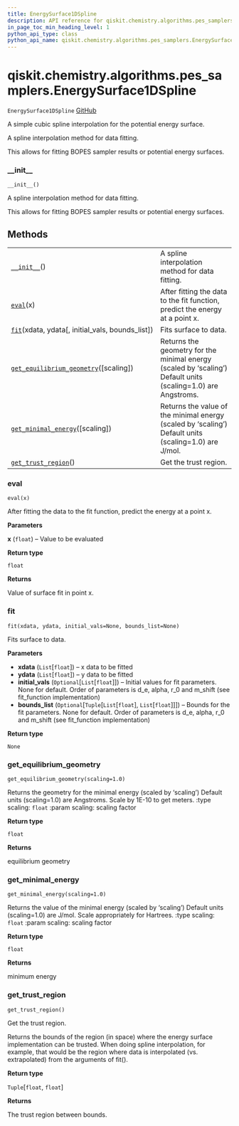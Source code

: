 ```yaml
---
title: EnergySurface1DSpline
description: API reference for qiskit.chemistry.algorithms.pes_samplers.EnergySurface1DSpline
in_page_toc_min_heading_level: 1
python_api_type: class
python_api_name: qiskit.chemistry.algorithms.pes_samplers.EnergySurface1DSpline
---
```


<span id="qiskit-chemistry-algorithms-pes-samplers-energysurface1dspline" />

# qiskit.chemistry.algorithms.pes\_samplers.EnergySurface1DSpline

<span id="qiskit.chemistry.algorithms.pes_samplers.EnergySurface1DSpline" />

`EnergySurface1DSpline` [GitHub](https://github.com/qiskit-community/qiskit-aqua/tree/stable/0.8/qiskit/chemistry/algorithms/pes_samplers/potentials/energy_surface_spline.py "view source code")

A simple cubic spline interpolation for the potential energy surface.

A spline interpolation method for data fitting.

This allows for fitting BOPES sampler results or potential energy surfaces.

### \_\_init\_\_

<span id="qiskit.chemistry.algorithms.pes_samplers.EnergySurface1DSpline.__init__" />

`__init__()`

A spline interpolation method for data fitting.

This allows for fitting BOPES sampler results or potential energy surfaces.

## Methods

|                                                                                                                                                                                                                              |                                                                                                              |
| ---------------------------------------------------------------------------------------------------------------------------------------------------------------------------------------------------------------------------- | ------------------------------------------------------------------------------------------------------------ |
| [`__init__`](#qiskit.chemistry.algorithms.pes_samplers.EnergySurface1DSpline.__init__ "qiskit.chemistry.algorithms.pes_samplers.EnergySurface1DSpline.__init__")()                                                           | A spline interpolation method for data fitting.                                                              |
| [`eval`](#qiskit.chemistry.algorithms.pes_samplers.EnergySurface1DSpline.eval "qiskit.chemistry.algorithms.pes_samplers.EnergySurface1DSpline.eval")(x)                                                                      | After fitting the data to the fit function, predict the energy at a point x.                                 |
| [`fit`](#qiskit.chemistry.algorithms.pes_samplers.EnergySurface1DSpline.fit "qiskit.chemistry.algorithms.pes_samplers.EnergySurface1DSpline.fit")(xdata, ydata\[, initial\_vals, bounds\_list])                              | Fits surface to data.                                                                                        |
| [`get_equilibrium_geometry`](#qiskit.chemistry.algorithms.pes_samplers.EnergySurface1DSpline.get_equilibrium_geometry "qiskit.chemistry.algorithms.pes_samplers.EnergySurface1DSpline.get_equilibrium_geometry")(\[scaling]) | Returns the geometry for the minimal energy (scaled by ‘scaling’) Default units (scaling=1.0) are Angstroms. |
| [`get_minimal_energy`](#qiskit.chemistry.algorithms.pes_samplers.EnergySurface1DSpline.get_minimal_energy "qiskit.chemistry.algorithms.pes_samplers.EnergySurface1DSpline.get_minimal_energy")(\[scaling])                   | Returns the value of the minimal energy (scaled by ‘scaling’) Default units (scaling=1.0) are J/mol.         |
| [`get_trust_region`](#qiskit.chemistry.algorithms.pes_samplers.EnergySurface1DSpline.get_trust_region "qiskit.chemistry.algorithms.pes_samplers.EnergySurface1DSpline.get_trust_region")()                                   | Get the trust region.                                                                                        |

### eval

<span id="qiskit.chemistry.algorithms.pes_samplers.EnergySurface1DSpline.eval" />

`eval(x)`

After fitting the data to the fit function, predict the energy at a point x.

**Parameters**

**x** (`float`) – Value to be evaluated

**Return type**

`float`

**Returns**

Value of surface fit in point x.

### fit

<span id="qiskit.chemistry.algorithms.pes_samplers.EnergySurface1DSpline.fit" />

`fit(xdata, ydata, initial_vals=None, bounds_list=None)`

Fits surface to data.

**Parameters**

*   **xdata** (`List`\[`float`]) – x data to be fitted
*   **ydata** (`List`\[`float`]) – y data to be fitted
*   **initial\_vals** (`Optional`\[`List`\[`float`]]) – Initial values for fit parameters. None for default. Order of parameters is d\_e, alpha, r\_0 and m\_shift (see fit\_function implementation)
*   **bounds\_list** (`Optional`\[`Tuple`\[`List`\[`float`], `List`\[`float`]]]) – Bounds for the fit parameters. None for default. Order of parameters is d\_e, alpha, r\_0 and m\_shift (see fit\_function implementation)

**Return type**

`None`

### get\_equilibrium\_geometry

<span id="qiskit.chemistry.algorithms.pes_samplers.EnergySurface1DSpline.get_equilibrium_geometry" />

`get_equilibrium_geometry(scaling=1.0)`

Returns the geometry for the minimal energy (scaled by ‘scaling’) Default units (scaling=1.0) are Angstroms. Scale by 1E-10 to get meters. :type scaling: `float` :param scaling: scaling factor

**Return type**

`float`

**Returns**

equilibrium geometry

### get\_minimal\_energy

<span id="qiskit.chemistry.algorithms.pes_samplers.EnergySurface1DSpline.get_minimal_energy" />

`get_minimal_energy(scaling=1.0)`

Returns the value of the minimal energy (scaled by ‘scaling’) Default units (scaling=1.0) are J/mol. Scale appropriately for Hartrees. :type scaling: `float` :param scaling: scaling factor

**Return type**

`float`

**Returns**

minimum energy

### get\_trust\_region

<span id="qiskit.chemistry.algorithms.pes_samplers.EnergySurface1DSpline.get_trust_region" />

`get_trust_region()`

Get the trust region.

Returns the bounds of the region (in space) where the energy surface implementation can be trusted. When doing spline interpolation, for example, that would be the region where data is interpolated (vs. extrapolated) from the arguments of fit().

**Return type**

`Tuple`\[`float`, `float`]

**Returns**

The trust region between bounds.

